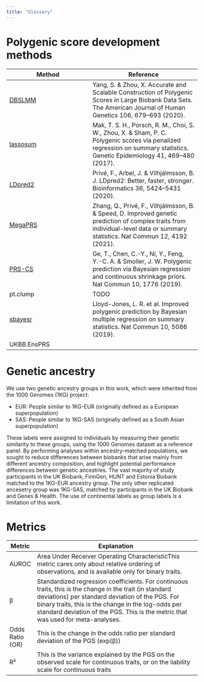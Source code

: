 ```yaml
---
title: "Glossary"
---
```


# Polygenic score development methods

| Method                                            | Reference                                                                                                                                                                      |
|-------------------------------|-----------------------------------------|
| [DBSLMM](https://biostat0903.github.io/DBSLMM/)   | Yang, S. & Zhou, X. Accurate and Scalable Construction of Polygenic Scores in Large Biobank Data Sets. The American Journal of Human Genetics 106, 679–693 (2020).             |
| [lassosum](https://github.com/tshmak/lassosum/)   | Mak, T. S. H., Porsch, R. M., Choi, S. W., Zhou, X. & Sham, P. C. Polygenic scores via penalized regression on summary statistics. Genetic Epidemiology 41, 469–480 (2017).    |
| [LDpred2](https://github.com/privefl/bigsnpr)     | Privé, F., Arbel, J. & Vilhjálmsson, B. J. LDpred2: Better, faster, stronger. Bioinformatics 36, 5424–5431 (2020).                                                             |
| [MegaPRS](https://dougspeed.com/megaprs/)         | Zhang, Q., Privé, F., Vilhjálmsson, B. & Speed, D. Improved genetic prediction of complex traits from individual-level data or summary statistics. Nat Commun 12, 4192 (2021). |
| [PRS-CS](https://github.com/getian107/PRScs)      | Ge, T., Chen, C.-Y., Ni, Y., Feng, Y.-C. A. & Smoller, J. W. Polygenic prediction via Bayesian regression and continuous shrinkage priors. Nat Commun 10, 1776 (2019).         |
| pt.clump                                          | TODO                                                                                                                                                                           |
| [sbayesr](https://cnsgenomics.com/software/gctb/) | Lloyd-Jones, L. R. et al. Improved polygenic prediction by Bayesian multiple regression on summary statistics. Nat Commun 10, 5086 (2019).                                     |
| UKBB.EnsPRS                                       |                                                                                                                                                                            |

# Genetic ancestry

We use two genetic ancestry groups in this work, which were inherited from the 1000 Genomes (1KG) project:

* EUR: People similar to 1KG-EUR (originally defined as a European superpopulation)
* SAS: People similar to 1KG-SAS (originally defined as a South Asian superpopulation)


These labels were assigned to individuals by measuring their genetic similarity to these groups, using the 1000 Genomes dataset as a reference panel. By performing analyses within ancestry-matched populations, we sought to reduce differences between biobanks that arise mainly from different ancestry composition, and highlight potential performance differences between genetic ancestries. The vast majority of study participants in the UK Biobank, FinnGen, HUNT and Estonia Biobank matched to the 1KG-EUR ancestry group. The only other replicated ancesetry group was 1KG-SAS, matched by participants in the UK Biobank and Genes & Health. The use of continental labels as group labels is a limitation of this work.

# Metrics

| Metric          | Explanation                                                                                                                                                                                                                                                                                            |
|-----------------|--------------------------------------------------------------------------------------------------------------------------------------------------------------------------------------------------------------------------------------------------------------------------------------------------------|
| AUROC           | Area Under Receiver Operating CharacteristicThis metric cares only about relative ordering of observations, and is available only for binary traits.                                                                                                                                                   |
| β               | Standardized regression coefficients. For continuous traits, this is the change in the trait (in standard deviations) per standard deviation of the PGS. For binary traits, this is the change in the log-odds per standard deviation of the PGS.  This is the metric that was used for meta-analyses. |
| Odds Ratio (OR) | This is the change in the odds ratio per standard deviation of the PGS (exp(β))                                                                                                                                                                                                                        |
| R²              | This is the variance explained by the PGS on the observed scale for continuous traits, or on the liability scale for continuous traits                                                                                                                                                                 |

